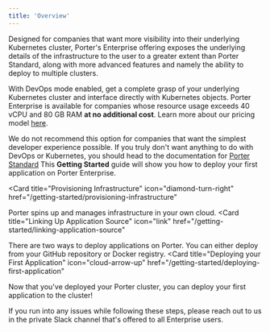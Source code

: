 ```yaml
---
title: 'Overview'
---
```


Designed for companies that want more visibility into their underlying Kubernetes cluster, 
Porter's Enterprise offering exposes the underlying details of the infrastructure to the user to a greater extent than Porter Standard, along with more
advanced features and namely the ability to deploy to multiple clusters.

With DevOps mode enabled, get a complete grasp of your underlying Kubernetes cluster and interface directly with Kubernetes objects. 
Porter Enterprise is available for companies whose resource usage exceeds 40 vCPU and 80 GB RAM **at no additional cost**. Learn more about our pricing model [here](https://porter.run/pricing).

We do not recommend this option for companies that want the simplest developer experience possible. If you truly don't want anything to do with DevOps or Kubernetes, you should head to the documentation for [Porter Standard](/standard/getting-started/overview)
This **Getting Started** guide will show you how to deploy your first application on Porter Enterprise.

<Card
  title="Provisioning Infrastructure"
  icon="diamond-turn-right"
  href="/getting-started/provisioning-infrastructure"
>
  Porter spins up and manages infrastructure in your own cloud.
</Card>
<Card
  title="Linking Up Application Source"
  icon="link"
  href="/getting-started/linking-application-source"
>
  There are two ways to deploy applications on Porter. You can either deploy
  from your GitHub repository or Docker registry.
</Card>
<Card
  title="Deploying your First Application"
  icon="cloud-arrow-up"
  href="/getting-started/deploying-first-application"
>
  Now that you've deployed your Porter cluster, you can deploy your first
  application to the cluster!
</Card>

If you run into any issues while following these steps, please reach out to us in the private Slack channel that's offered to all Enterprise users.
